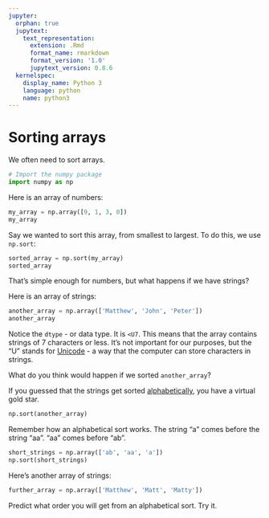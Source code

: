 ```yaml
---
jupyter:
  orphan: true
  jupytext:
    text_representation:
      extension: .Rmd
      format_name: rmarkdown
      format_version: '1.0'
      jupytext_version: 0.8.6
  kernelspec:
    display_name: Python 3
    language: python
    name: python3
---
```


# Sorting arrays

We often need to sort arrays.

```python
# Import the numpy package
import numpy as np
```

Here is an array of numbers:

```python
my_array = np.array([9, 1, 3, 0])
my_array
```

Say we wanted to sort this array, from smallest to largest.  To do this, we use `np.sort`:

```python
sorted_array = np.sort(my_array)
sorted_array
```

That's simple enough for numbers, but what happens if we have strings?

Here is an array of strings:

```python
another_array = np.array(['Matthew', 'John', 'Peter'])
another_array
```

Notice the `dtype` \- or data type.  It is `<U7`. This means that the array
contains strings of 7 characters or less.  It's not important for our purposes,
but the "U" stands for [Unicode](https://en.wikipedia.org/wiki/Unicode) \-
a way that the computer can store characters in strings.

What do you think would happen if we sorted `another_array`?

If you guessed that the strings get sorted [alphabetically](https://en.wikipedia.org/wiki/Alphabetical_order), you have a virtual gold star.

```python
np.sort(another_array)
```

Remember how an alphabetical sort works.  The string "a" comes before the
string "aa".  "aa" comes before "ab".

```python
short_strings = np.array(['ab', 'aa', 'a'])
np.sort(short_strings)
```

Here's another array of strings:

```python
further_array = np.array(['Matthew', 'Matt', 'Matty'])
```

Predict what order you will get from an alphabetical sort.  Try it.
